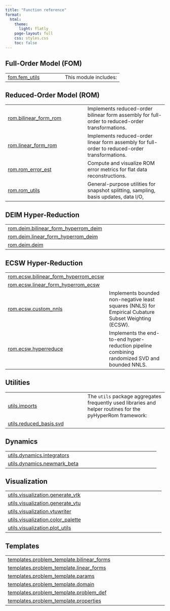 ```yaml
---
title: "Function reference"
format:
  html:
    theme:
      light: flatly
    page-layout: full
    css: styles.css
    toc: false
---
```


## Full-Order Model (FOM)

| | |
| --- | --- |
| [fom.fem_utils](fom.fem_utils.qmd#skrom.fom.fem_utils) | This module includes: |

## Reduced-Order Model (ROM)

| | |
| --- | --- |
| [rom.bilinear_form_rom](rom.bilinear_form_rom.qmd#skrom.rom.bilinear_form_rom) | Implements reduced-order bilinear form assembly for full-order to reduced-order transformations. |
| [rom.linear_form_rom](rom.linear_form_rom.qmd#skrom.rom.linear_form_rom) | Implements reduced-order linear form assembly for full-order to reduced-order transformations. |
| [rom.rom_error_est](rom.rom_error_est.qmd#skrom.rom.rom_error_est) | Compute and visualize ROM error metrics for flat data reconstructions. |
| [rom.rom_utils](rom.rom_utils.qmd#skrom.rom.rom_utils) | General-purpose utilities for snapshot splitting, sampling, basis updates, data I/O, |

## DEIM Hyper-Reduction

| | |
| --- | --- |
| [rom.deim.bilinear_form_hyperrom_deim](rom.deim.bilinear_form_hyperrom_deim.qmd#skrom.rom.deim.bilinear_form_hyperrom_deim) |  |
| [rom.deim.linear_form_hyperrom_deim](rom.deim.linear_form_hyperrom_deim.qmd#skrom.rom.deim.linear_form_hyperrom_deim) |  |
| [rom.deim.deim](rom.deim.deim.qmd#skrom.rom.deim.deim) |  |

## ECSW Hyper-Reduction

| | |
| --- | --- |
| [rom.ecsw.bilinear_form_hyperrom_ecsw](rom.ecsw.bilinear_form_hyperrom_ecsw.qmd#skrom.rom.ecsw.bilinear_form_hyperrom_ecsw) |  |
| [rom.ecsw.linear_form_hyperrom_ecsw](rom.ecsw.linear_form_hyperrom_ecsw.qmd#skrom.rom.ecsw.linear_form_hyperrom_ecsw) |  |
| [rom.ecsw.custom_nnls](rom.ecsw.custom_nnls.qmd#skrom.rom.ecsw.custom_nnls) | Implements bounded non-negative least squares (NNLS) for Empirical Cubature Subset Weighting (ECSW). |
| [rom.ecsw.hyperreduce](rom.ecsw.hyperreduce.qmd#skrom.rom.ecsw.hyperreduce) | Implements the end-to-end hyper-reduction pipeline combining randomized SVD and bounded NNLS. |

## Utilities

| | |
| --- | --- |
| [utils.imports](utils.imports.qmd#skrom.utils.imports) | The `utils` package aggregates frequently used libraries and helper routines for the pyHyperRom framework: |
| [utils.reduced_basis.svd](utils.reduced_basis.svd.qmd#skrom.utils.reduced_basis.svd) |  |

## Dynamics

| | |
| --- | --- |
| [utils.dynamics.integrators](utils.dynamics.integrators.qmd#skrom.utils.dynamics.integrators) |  |
| [utils.dynamics.newmark_beta](utils.dynamics.newmark_beta.qmd#skrom.utils.dynamics.newmark_beta) |  |

## Visualization

| | |
| --- | --- |
| [utils.visualization.generate_vtk](utils.visualization.generate_vtk.qmd#skrom.utils.visualization.generate_vtk) |  |
| [utils.visualization.generate_vtu](utils.visualization.generate_vtu.qmd#skrom.utils.visualization.generate_vtu) |  |
| [utils.visualization.vtuwriter](utils.visualization.vtuwriter.qmd#skrom.utils.visualization.vtuwriter) |  |
| [utils.visualization.color_palette](utils.visualization.color_palette.qmd#skrom.utils.visualization.color_palette) |  |
| [utils.visualization.plot_utils](utils.visualization.plot_utils.qmd#skrom.utils.visualization.plot_utils) |  |

## Templates

| | |
| --- | --- |
| [templates.problem_template.bilinear_forms](templates.problem_template.bilinear_forms.qmd#skrom.templates.problem_template.bilinear_forms) |  |
| [templates.problem_template.linear_forms](templates.problem_template.linear_forms.qmd#skrom.templates.problem_template.linear_forms) |  |
| [templates.problem_template.params](templates.problem_template.params.qmd#skrom.templates.problem_template.params) |  |
| [templates.problem_template.domain](templates.problem_template.domain.qmd#skrom.templates.problem_template.domain) |  |
| [templates.problem_template.problem_def](templates.problem_template.problem_def.qmd#skrom.templates.problem_template.problem_def) |  |
| [templates.problem_template.properties](templates.problem_template.properties.qmd#skrom.templates.problem_template.properties) |  |